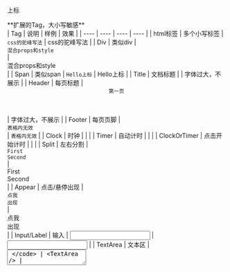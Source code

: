 <Span verticalAlign=super fontSize=0.7em>上标</Span>

<Div textAlign=center fontSize=0.9em color=darkred>
**扩展的Tag，大小写敏感**
</Div>
| Tag | 说明 | 样例 | 效果 |
|  ----  |  ----  |  ----  |  ----  |
| html标签 | 多个小写标签 | <code><span style="backgroundColor:red;fontSize:0.9em">css的驼峰写法</span></code> | <span style="backgroundColor:red;fontSize:0.9em">css的驼峰写法</span> |
| Div | 类似div | <code><Div id=test color=darkred fontSize=0.9em>混合props和style</Div></code> | <Div id=test color=darkred fontSize=0.9em>混合props和style</Div> |
| Span | 类似span | <code>Hello<Span verticalAlign=super fontSize=0.7em>上标</Span></code> | Hello<Span verticalAlign=super fontSize=0.7em>上标</Span> |
| Title  | 文档标题 | <code><Title>mdx-show介绍</Title></code> | 字体过大，不展示 |
| Header | 每页标题 | <code><Header>第一页</Header></code> | 字体过大，不展示 |
| Footer | 每页页脚 | <code><Footer>表格内无效</Footer></code> | <code>表格内无效</code> |
| Clock | 时钟 | <code><Clock></code> | <Clock> |
| Timer | 自动计时 | <code><Timer></code> | <Timer> |
| ClockOrTimer | 点击开始计时 | <code><ClockOrTimer></code> | <ClockOrTimer> |
| Split | 左右分割 | <code><Split><Div>First</Div><Div>Second</Div></Split></code> | <Split><Div>First</Div><Div>Second</Div></Split> |
| Appear | 点击/悬停出现 | <code><Appear><Div outline='2px solid'>点我</Div><Div>出现</Div></Appear></code> | <Appear><Div outline='2px solid'>点我</Div><Div>出现</Div></Appear> |
| Input/Label | 输入 | <code><Input></code> | <Input> |
| TextArea | 文本区 | <code><TextArea /> </code> | <TextArea /> |

<Footer>按动Space键向下翻页、Enter键向上翻页</Footer>

---

<Div textAlign=center fontSize=0.9em color=darkred>
**页面控制指令**
</Div>
| 事件 | 说明 |
|  ----  |  ----  |
| Key F | 全屏/退出全屏 |
| Key Space/PageDown/Button MouseForward | 下一页 |
| Key Enter/PageUp/Button MouseBackward  | 上一页 |
| Key Home  | 第一页 |
| Key End  | 最后一页 |

<Footer>按动Space向下翻页、Enter向上翻页</Footer>
